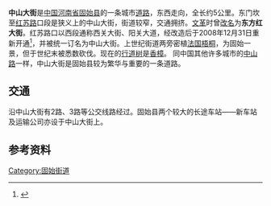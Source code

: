 {{coord|32|10|55|N|115|40|10|E|Type=landmark|display=title}}
{{Infobox China Road
|中文道路名称= 中山大街
|道路名称拼音= ZHONGSHAN DAJIE
|图片=file:Gushi-city-view-04.jpg
|图片说明=
|道路属性= 
|路牌类型=Gushi
|道路方向=WE
|道路总长度= 6
|车速限制=
|行车线数量= 双向2-4车道
|所在地区= [[蓼城街道|蓼城街道]]、[[秀水街道|秀水街道]]
|起点= 东门坎
|终点= [[312国道|312国道]]路口
|道路命名日期=
|命名缘由= 纪念[[孙中山|孙中山]]
|道路旧名= 中山街、东方红大街
|道路动工日期=
|通车日期=
|路段主要建筑=
}}
'''中山大街'''是[[中国|中国]][[河南省|河南省]][[固始县|固始县]]的一条城市[[道路|道路]]，东西走向，全长约5公里。东门坎至[[红苏路|红苏路]]口段是狭义上的中山大街，街道较窄，交通拥挤。[[文革|文革]]时曾[[文革改名风|改名]]为'''东方红大街'''。红苏路口以西段通称西关大街、阳关大道，经改造后于2008年12月31日重新开通<ref>{{cite web|url=http://www.gushi.gov.cn/cms/cmsadmin/infopub/infopre.jsp?pubtype=D&pubpath=zfxxgk&infoid=1418171721531705&templetid=1416670841502761&channelcode=A01010601&userId=10002|title=西关大街、阳关大道、淮河路、隆兴街正式通车|publisher=固始县人民政府|accessdate=2020-02-17}}</ref>，并被统一订名为中山大街。上世纪街道两旁密植[[法国梧桐|法国梧桐]]，为固始一景，但于世纪末被悉数砍伐。现在的[[行道树|行道树]]是[[香樟|香樟]]。
同中国其他许多城市的[[中山路|中山路]]一样，中山大街是固始县较为繁华与重要的一条道路。

== 交通 ==
沿中山大街有2路、3路等公交线路经过。固始县两个较大的长途车站——新车站及运输公司亦设于中山大街上。
== 参考资料 ==
{{reflist}}

{{河南小作品}}

[[Category:固始街道|Category:固始街道]]